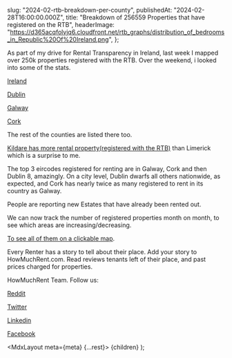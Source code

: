 
  slug: "2024-02-rtb-breakdown-per-county",
  publishedAt: "2024-02-28T16:00:00.000Z",
  title: "Breakdown of 256559 Properties that have registered on the RTB",
  headerImage:
    "https://d365acqfolvjq6.cloudfront.net/rtb_graphs/distribution_of_bedrooms_in_Republic%20Of%20Ireland.png",
};

As part of my drive for Rental Transparency in Ireland, last week I mapped over 250k properties registered with the RTB.
Over the weekend, i looked into some of the stats.


[Ireland](https://www.howmuchrent.com/pages/rtb_graphs?county=Republic%20Of%20Ireland)

[Dublin](https://www.howmuchrent.com/pages/rtb_graphs?county=Dublin) 

[Galway](https://www.howmuchrent.com/pages/rtb_graphs?county=Galway)


[Cork](https://www.howmuchrent.com/pages/rtb_graphs?county=Cork)

The rest of the counties are listed there too.

[Kildare has more rental property(registered with the RTB)](https://www.howmuchrent.com/pages/rtb_graphs?county=Republic%20Of%20Ireland) than Limerick which is a surprise to me. 

The top 3 eircodes registered for renting are in Galway, Cork and then Dublin 8, amazingly. On a city level, Dublin dwarfs all others nationwide, as expected, and Cork has nearly twice as many registered to rent in its country as Galway. 

People are reporting new Estates that have already been rented out. 

We can now track the number of registered properties month on month, to see which areas are increasing/decreasing.









[To see all of them on a clickable map](https://www.howmuchrent.com/r/rtb_verified).

Every Renter has a story to tell about their place. Add your story to HowMuchRent.com. Read reviews tenants left of their place, and past prices charged for properties.



HowMuchRent Team. Follow us:

[Reddit](https://www.reddit.com/r/howmuchrentIreland/)

[Twitter](https://twitter.com/howmuchrenthq)

[Linkedin](https://www.linkedin.com/company/howmuchrent)

[Facebook](https://www.facebook.com/people/Howmuchrent/61551804814487/)

  <MdxLayout meta={meta} {...rest}>
    {children}
  </MdxLayout>
);
